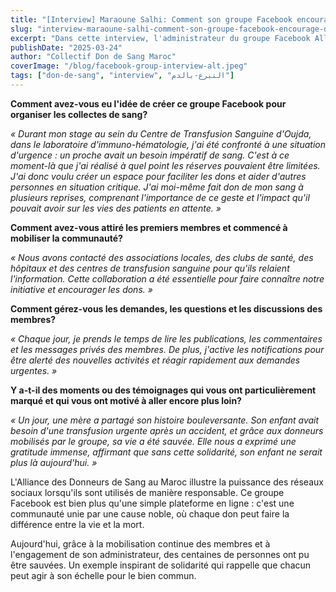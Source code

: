 ```yaml
---
title: "[Interview] Maraoune Salhi: Comment son groupe Facebook encourage des milliers de marocains à faire un don de sang"
slug: "interview-maraoune-salhi-comment-son-groupe-facebook-encourage-des-milliers-de-marocains-a-faire-un-don-de-sang"
excerpt: "Dans cette interview, l'administrateur du groupe Facebook Alliance des Donneurs de Sang au Maroc partage l’histoire inspirante de cette initiative lancée en 2020. Grâce à son engagement, le groupe a sauvé de nombreuses vies, démontrant l'impact positif des réseaux sociaux dans des causes solidaires."
publishDate: "2025-03-24"
author: "Collectif Don de Sang Maroc"
coverImage: "/blog/facebook-group-interview-alt.jpeg"
tags: ["don-de-sang", "interview", "التبرع-بالدم"]
---
```


**Comment avez-vous eu l'idée de créer ce groupe Facebook pour organiser les collectes de sang?** 

 *« Durant mon stage au sein du Centre de Transfusion Sanguine d'Oujda, dans le laboratoire d'immuno-hématologie, j'ai été confronté à une situation d'urgence : un proche avait un besoin impératif de sang. C'est à ce moment-là que j'ai réalisé à quel point les réserves pouvaient être limitées. J'ai donc voulu créer un espace pour faciliter les dons et aider d'autres personnes en situation critique. J'ai moi-même fait don de mon sang à plusieurs reprises, comprenant l'importance de ce geste et l'impact qu'il pouvait avoir sur les vies des patients en attente. »*

**Comment avez-vous attiré les premiers membres et commencé à mobiliser la communauté?** 

*« Nous avons contacté des associations locales, des clubs de santé, des hôpitaux et des centres de transfusion sanguine pour qu'ils relaient l'information. Cette collaboration a été essentielle pour faire connaître notre initiative et encourager les dons. »*

**Comment gérez-vous les demandes, les questions et les discussions des membres?** 

*« Chaque jour, je prends le temps de lire les publications, les commentaires et les messages privés des membres. De plus, j'active les notifications pour être alerté des nouvelles activités et réagir rapidement aux demandes urgentes. »* 

**Y a-t-il des moments ou des témoignages qui vous ont particulièrement marqué et qui vous ont motivé à aller encore plus loin?** 

*« Un jour, une mère a partagé son histoire bouleversante. Son enfant avait besoin d'une transfusion urgente après un accident, et grâce aux donneurs mobilisés par le groupe, sa vie a été sauvée. Elle nous a exprimé une gratitude immense, affirmant que sans cette solidarité, son enfant ne serait plus là aujourd'hui. »*

L'Alliance des Donneurs de Sang au Maroc illustre la puissance des réseaux sociaux lorsqu'ils sont utilisés de manière responsable. Ce groupe Facebook est bien plus qu'une simple plateforme en ligne : c'est une communauté unie par une cause noble, où chaque don peut faire la différence entre la vie et la mort.

Aujourd'hui, grâce à la mobilisation continue des membres et à l'engagement de son administrateur, des centaines de personnes ont pu être sauvées. Un exemple inspirant de solidarité qui rappelle que chacun peut agir à son échelle pour le bien commun.